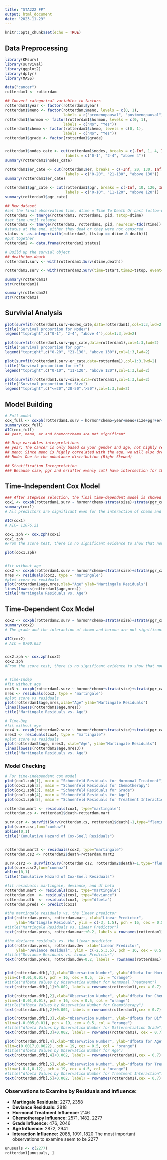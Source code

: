 ```yaml
---
title: "STA222 FP"
output: html_document
date: "2023-11-29"
---
```


```r
knitr::opts_chunk$set(echo = TRUE)
```

## Data Preprocessing

```r
library(KMsurv)
library(survival)
library(ggplot2)
library(dplyr)
library(MASS)

data("cancer")
rotterdam1 <- rotterdam

## Convert categorical variables to factors
rotterdam1$year <- factor(rotterdam1$year)
rotterdam1$meno <- factor(rotterdam1$meno, levels = c(0, 1), 
                          labels = c("premenopausal", "postmenopausal"))
rotterdam1$hormon <- factor(rotterdam1$hormon, levels = c(0, 1), 
                          labels = c("No", "Yes"))
rotterdam1$chemo <- factor(rotterdam1$chemo, levels = c(0, 1), 
                          labels = c("No", "Yes"))
rotterdam1$grade <- factor(rotterdam1$grade)


rotterdam1$nodes_cate <- cut(rotterdam1$nodes, breaks = c(-Inf, 1, 4, Inf), 
                           labels = c("0-1", "2-4", "above 4"))
summary(rotterdam1$nodes_cate)

rotterdam1$er_cate <- cut(rotterdam1$er, breaks = c(-Inf, 20, 130, Inf), 
                           labels = c("0-20", "21-130", "above 130"))
summary(rotterdam1$er_cate)

rotterdam1$pgr_cate <- cut(rotterdam1$pgr, breaks = c(-Inf, 10, 120, Inf), 
                           labels = c("0-10", "11-120", "above 120"))
summary(rotterdam1$pgr_cate)

## New dataset
#set the final observation time, dtime = Time To Death Or Last follow-up
rotterdam2 <- tmerge(rotterdam1, rotterdam1, pid, tstop=dtime)
#set time until relapse
rotterdam2 <- tmerge(rotterdam2, rotterdam1, pid, newrecur=tdc(rtime))
#status at the end, either they dead or they were not censored
status <- as.integer(with(rotterdam2, (tstop == dtime & death)))
#put together
rotterdam2 <- data.frame(rotterdam2,status)

# Build up the survial object
## deathtime-death
rotterdam1.surv <- with(rotterdam1,Surv(dtime,death))

rotterdam2.surv <- with(rotterdam2,Surv(time=tstart,time2=tstop, event=status,type="counting"))

summary(rotterdam1)
str(rotterdam1)

summary(rotterdam2)
str(rotterdam2)
```

## Survivial Analysis

```r
plot(survfit(rotterdam1.surv~nodes_cate,data=rotterdam1),col=1:3,lwd=2)
title("Survival proportion for Nodes")
legend("topright",c("0-1", "2-4", "above 4"),col=1:3,lwd=2)

plot(survfit(rotterdam1.surv~pgr_cate,data=rotterdam1),col=1:3,lwd=2)
title("Survival proportion for pgr")
legend("topright",c("0-20", "21-130", "above 130"),col=1:3,lwd=2)

plot(survfit(rotterdam1.surv~er_cate,data=rotterdam1),col=1:3,lwd=2)
title("Survival proportion for er")
legend("topright",c("0-10", "11-120", "above 120"),col=1:3,lwd=2)

plot(survfit(rotterdam1.surv~size,data=rotterdam1),col=1:3,lwd=2)
title("Survival proportion for Size")
legend("topright",c("<=20","20-50",">50"),col=1:3,lwd=2)


```

## Model Building

```r
# Full model
cox_full <- coxph(rotterdam1.surv ~ hormon*chemo+year+meno+size+pgr+er+nodes+grade+age, data = rotterdam1)
summary(cox_full)
AIC(cox_full)
## year, meno, er and hoemon*chemo are not significant

## Drop variables interpretations
## year: The cancer is only based on your gender and age, not highly related to the year of surgery.
## meno: Since meno is highly correlated with the age, we will also drop this variables
## Node: Due to the unbalance distribution (Right Skewed)

## Stratification Interpretation
### Because size, pgr and er(after evenly cut) have intersection for the survival curves ,we do the stratification.

```

## Time-Independent Cox Model

```r
### After stepwise selection, the final time-dependent model is showed below.
cox1 <- coxph(rotterdam1.surv ~ hormon*chemo+strata(size)+strata(pgr_cate)+strata(er_cate)+grade+age, data = rotterdam1)
summary(cox1)
# All predictors are significant even for the interaction of chemo and meno.

AIC(cox1) 
# AIC= 11076.21

cox1.zph <- cox.zph(cox1)
cox1.zph
#From the score test, there is no significant evidence to show that non-proportionality for the predictors hormon, chem and their interaction, grade, age. All of their p-values are greater than 0.05.

plot(cox1.zph)


#fit without age
cox2 <- coxph(rotterdam1.surv ~ hormon*chemo+strata(size)+strata(pgr_cate)+strata(er_cate)+grade, data = rotterdam1) #find residuals
mres <- residuals(cox2, type = "martingale")
#plot score vs residuals
plot(rotterdam1$age,mres,xlab="Age",ylab="Martingale Residuals") 
lines(lowess(rotterdam1$age,mres))
title("Martingale Residuals vs. Age")
```

## Time-Dependent Cox Model

```r
cox2 <- coxph(rotterdam2.surv ~ hormon*chemo+strata(size)+strata(pgr_cate)+strata(er_cate)+grade+age+newrecur, data = rotterdam2)
summary(cox2)
# The grade and the interaction of chemo and hormon are not significant for the time-dependent model.

AIC(cox2)
# AIC = 8700.053


cox2.zph <- cox.zph(cox2)
cox2.zph
#From the score test, there is no significant evidence to show that non-proportionality for the predictors hormon, chem and their interaction, grade, age. All of their p-values are greater than 0.05. However, recurrence might have an non-proportionality due to its lower p-value.


# Time-Indep
#fit without age
cox3 <- coxph(rotterdam1.surv ~ hormon*chemo+strata(size)+strata(pgr_cate)+strata(er_cate)+grade, data = rotterdam1) #find residuals
mres <- residuals(cox3, type = "martingale")
#plot score vs residuals
plot(rotterdam1$age,mres,xlab="Age",ylab="Martingale Residuals") 
lines(lowess(rotterdam1$age,mres))
title("Martingale Residuals vs. Age")

# Time-Dep
#fit without age
cox4 <- coxph(rotterdam2.surv ~ hormon*chemo+strata(size)+strata(pgr_cate)+strata(er_cate)+grade+newrecur, data = rotterdam2) #find residuals
mres3 <- residuals(cox4, type = "martingale")
#plot score vs residuals
plot(rotterdam2$age, mres3, xlab="Age", ylab="Martingale Residuals") 
lines(lowess(rotterdam2$age,mres3))
title("Martingale Residuals vs. Age")
```


### Model Checking

```r
# For time-independent cox model
plot(cox1.zph[1], main = "Schoenfeld Residuals for Hormonal Treatment")
plot(cox1.zph[2], main = "Schoenfeld Residuals for Chemotherapy")
plot(cox1.zph[3], main = "Schoenfeld Residuals for Grade")
plot(cox1.zph[4], main = "Schoenfeld Residuals for Age")
plot(cox1.zph[5], main = "Schoenfeld Residuals for Treatment Interaction")

```

```r
rotterdam.mart <- residuals(cox1, type="martingale")
rotterdam.cs <- rotterdam1$death-rotterdam.mart

surv.csr <- survfit(Surv(rotterdam.cs, rotterdam1$death)~1,type="fleming-harrington")
plot(surv.csr,fun="cumhaz")
abline(0,1)
title("Cumulative Hazard of Cox-Snell Residuals")


rotterdam.mart2 <- residuals(cox2, type="martingale")
rotterdam.cs2 <- rotterdam2$death-rotterdam.mart2

surv.csr2 <- survfit(Surv(rotterdam.cs2, rotterdam2$death)~1,type="fleming-harrington")
plot(surv.csr2,fun="cumhaz")
abline(0,1)
title("Cumulative Hazard of Cox-Snell Residuals")

```


```r
#fit residuals: martingale, deviance, and df beta
rotterdam.mart <- residuals(cox1, type="martingale")
rotterdam.dev  <- residuals(cox1, type="deviance") 
rotterdam.dfb  <- residuals(cox1, type="dfbeta")
rotterdam.preds <- predict(cox1)

#the martingale residuals vs. the linear predictor
plot(rotterdam.preds, rotterdam.mart, xlab="Linear Predictor", 
     ylab="Martingale Residual", ylim = c(-3, 1.5), pch = 16, cex = 0.5, col = "orange")
#title("Martingale Residuals vs. Linear Predictor") 
text(rotterdam.preds, rotterdam.mart+0.2, labels = rownames(rotterdam1), cex = 0.7)

#the deviance residuals vs. the linear predictor
plot(rotterdam.preds, rotterdam.dev, xlab="Linear Predictor", 
     ylab="Deviance Residual", ylim = c(-2.5,3.5), pch = 16, cex = 0.5,  col = "orange")
#title("Deviance Residuals vs. Linear Predictor") 
text(rotterdam.preds, rotterdam.dev+0.2, labels = rownames(rotterdam1),cex = 0.7)


plot(rotterdam.dfb[,1],xlab="Observation Number", ylab="dfbeta for Hormonal Treatment",
ylim=c(-0.01,0.01), pch = 16, cex = 0.5,  col = "orange")
#title("dfbeta Values by Observation Number for Hormonal Treatment") 
text(rotterdam.dfb[,1]+0.002, labels = rownames(rotterdam1),cex = 0.7)

plot(rotterdam.dfb[,2],xlab="Observation Number", ylab="dfbeta for Chemotherapy",
ylim=c(-0.01,0.01), pch = 16, cex = 0.5, col = "orange")
#title("dfbeta Values by Observation Number for Chemotherapy") 
text(rotterdam.dfb[,2]+0.002, labels = rownames(rotterdam1),cex = 0.7)

plot(rotterdam.dfb[,3],xlab="Observation Number", ylab="dfbeta for Differentiation Grade",
ylim=c(-0.005,0.01), pch = 19, cex = 0.5, col = "orange")
#title("dfbeta Values by Observation Number for Differentiation Grade") 
text(rotterdam.dfb[,3]+0.002, labels = rownames(rotterdam1), cex = 0.7)

plot(rotterdam.dfb[,4],xlab="Observation Number", ylab="dfbeta for Age",
ylim=c(0.0017,0.0022), pch = 19, cex = 0.5, col = "orange")
#title("dfbeta Values by Observation Number for Age") 
text(rotterdam.dfb[,4]+0.002, labels = rownames(rotterdam1),cex = 0.7)

plot(rotterdam.dfb[,5],xlab="Observation Number", ylab="dfbeta for Treatment Interaction ",
ylim=c(-0.1,0.12), pch = 19, cex = 0.5, col = "orange")
#title("dfbeta Values by Observation Number for Treatment Interaction") 
text(rotterdam.dfb[,5]+0.002, labels = rownames(rotterdam1),cex = 0.7)

```

### Observations to Examine by Residuals and Influence:

- **Martingale Residuals:** 2277, 2358
- **Deviance Residuals:** 2818
- **Hormonal Treatment Influence:** 2146
- **Chemotherapy Influence:** 2571, 1482, 2277
- **Grade Influence:** 476, 2046
- **Age Influence:** 2872, 2941
- **Interaction Influence:** 2085, 1091, 1820
The most important observations to examine seem to be 2277

```r
unusuals <- c(2277) 
rotterdam1[unusuals, ]
```




